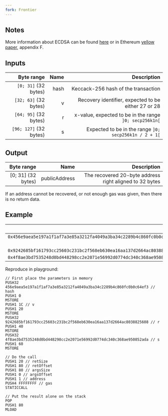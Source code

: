 ```yaml
---
fork: Frontier
---
```


## Notes

More information about ECDSA can be found [here](https://en.wikipedia.org/wiki/Elliptic_Curve_Digital_Signature_Algorithm) or in Ethereum [yellow paper](https://ethereum.github.io/yellowpaper/paper.pdf), appendix F.

## Inputs

| Byte range | Name | Description |
|-----------:|-----:|------------:|
| `[0; 31]` (32 bytes) | hash | Keccack-256 hash of the transaction |
| `[32; 63]` (32 bytes) | v | Recovery identifier, expected to be either 27 or 28 |
| `[64; 95]` (32 bytes) | r | x-value, expected to be in the range `]0; secp256k1n[` |
| `[96; 127]` (32 bytes) | s | Expected to be in the range `]0; secp256k1n / 2 + 1[` |

## Output

| Byte range | Name | Description |
|-----------:|-----:|------------:|
| [0; 31] (32 bytes) | publicAddress | The recovered 20-byte address right aligned to 32 bytes |

 If an address cannot be recovered, or not enough gas was given, then there is no return data.

## Example

| Input | Output |
|------:|-------:|
| `0x456e9aea5e197a1f1af7a3e85a3212fa4049a3ba34c2289b4c860fc0b0c64ef3` | `0x7156526fbd7a3c72969b54f64e42c10fbb768c8a` |
| `28` | |
| `0x9242685bf161793cc25603c231bc2f568eb630ea16aa137d2664ac8038825608` | |
| `0x4f8ae3bd7535248d0bd448298cc2e2071e56992d0774dc340c368ae950852ada` | |

Reproduce in playground:

    // First place the parameters in memory
    PUSH32 456e9aea5e197a1f1af7a3e85a3212fa4049a3ba34c2289b4c860fc0b0c64ef3 // hash
    PUSH1 0
    MSTORE
    PUSH1 1C // v
    PUSH1 20
    MSTORE
    PUSH32 9242685bf161793cc25603c231bc2f568eb630ea16aa137d2664ac8038825608 // r
    PUSH1 40
    MSTORE
    PUSH32 4f8ae3bd7535248d0bd448298cc2e2071e56992d0774dc340c368ae950852ada // s
    PUSH1 60
    MSTORE

    // Do the call
    PUSH1 20 // retSize
    PUSH1 80 // retOffset
    PUSH1 80 // argsSize
    PUSH1 0 // argsOffset
    PUSH1 1 // address
    PUSH4 FFFFFFFF // gas
    STATICCALL

    // Put the result alone on the stack
    POP
    PUSH1 80
    MLOAD
